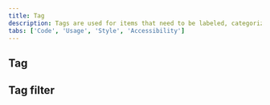 ```yaml
---
title: Tag
description: Tags are used for items that need to be labeled, categorized, or organized using keywords that describe them.
tabs: ['Code', 'Usage', 'Style', 'Accessibility']
---
```


## Tag

<ComponentCode
  name="Tag"
  component="tag"
  variation="tag"
  hasReactVersion="tag--default"
  hasVueVersion="tag--red"
  hasAngularVersion="?path=/story/tag--basic"
  codepen="zXqoLz"></ComponentCode>

## Tag filter

<ComponentCode
  name="Tag filter"
  component="tag"
  variation="tag--filter"
  hasReactVersion="tag--filter"
  hasVueVersion="tag--filter"
  codepen="XQdNPg"></ComponentCode>
